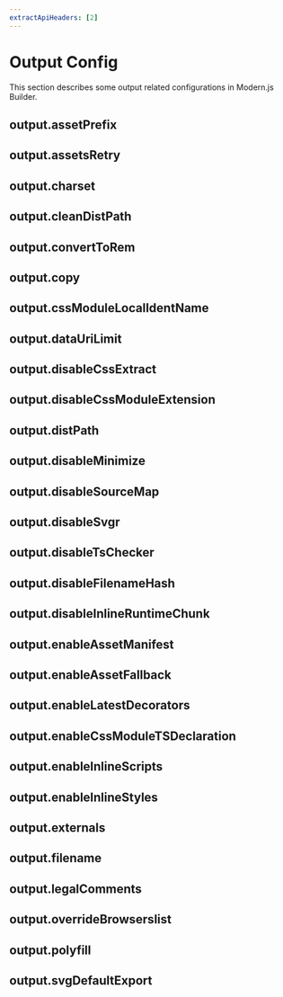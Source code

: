 ```yaml
---
extractApiHeaders: [2]
---
```


# Output Config

This section describes some output related configurations in Modern.js Builder.

## output.assetPrefix


<AssetPrefix />

## output.assetsRetry


<AssetsRetry />

## output.charset


<Charset />

## output.cleanDistPath


<CleanDistPath />

## output.convertToRem


<ConvertToRem />

## output.copy


<Copy />

## output.cssModuleLocalIdentName


<CssModuleLocalIdentName />

## output.dataUriLimit


<DataUriLimit />

## output.disableCssExtract


<DisableCssExtract />

## output.disableCssModuleExtension


<DisableCssModuleExtension />

## output.distPath


<DistPath />

## output.disableMinimize


<DisableMinimize />

## output.disableSourceMap


<DisableSourceMap />

## output.disableSvgr


<DisableSvgr />

## output.disableTsChecker


<DisableTsChecker />

## output.disableFilenameHash


<DisableFilenameHash />

## output.disableInlineRuntimeChunk


<DisableInlineRuntimeChunk />

## output.enableAssetManifest


<EnableAssetManifest />

## output.enableAssetFallback


<EnableAssetFallback />

## output.enableLatestDecorators


<EnableLatestDecorators />

## output.enableCssModuleTSDeclaration


<EnableCssModuleTSDeclaration />

## output.enableInlineScripts


<EnableInlineScripts />

## output.enableInlineStyles


<EnableInlineStyles />

## output.externals


<Externals />

## output.filename


<Filename />

## output.legalComments


<LegalComments />

## output.overrideBrowserslist


<OverrideBrowserslist />

## output.polyfill


<Polyfill />

## output.svgDefaultExport


<SvgDefaultExport />
